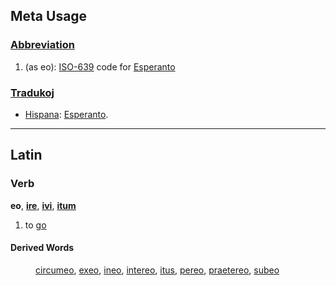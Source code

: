 ==Meta Usage==
===[[Abbreviation]]===
#(as eo): [[w:ISO-639|ISO-639]] code for [[Esperanto]]

===[[Traduko]]j===

*[[Hispana]]: [[Esperanto]].
----
==Latin==
===Verb===
'''eo''', '''[[ire]]''', '''[[ivi]]''', '''[[itum]]'''

#to [[go]]
====Derived Words====
:[[circumeo]], [[exeo]], [[ineo]], [[intereo]], [[itus]], [[pereo]], [[praetereo]], [[subeo]]